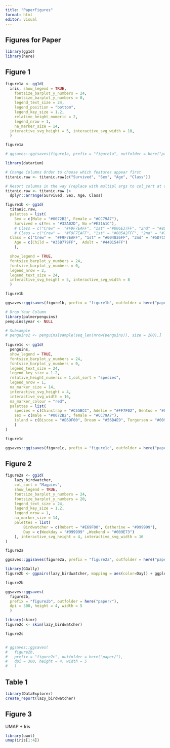 ```yaml
---
title: "PaperFigures"
format: html
editor: visual
---
```


## Figures for Paper

```r
library(gg1d)
library(here)
```

## Figure 1

```r
figure1a <- gg1d(
  iris, show_legend = TRUE, 
    fontsize_barplot_y_numbers = 24,
    fontsize_barplot_y_numbers = 0, 
    legend_text_size = 24,  
    legend_position = "bottom",
    legend_key_size = 1.2, 
    relative_height_numeric = 2,
    legend_nrow = 1,
    na_marker_size = 14,
  interactive_svg_height = 5, interactive_svg_width = 10,
  )

figure1a

# ggsaves::ggisaves(figure1a, prefix = "figure1a", outfolder = here("paper/"), dpi = 300, title = "Iris")
```

```r
library(datarium)

# Change Columns Order to choose which features appear first
titanic.raw <- titanic.raw[c("Survived", "Sex", "Age", "Class")]

# Resort columns in the way (replace with multipl args to col_sort at one point
titanic.raw <- titanic.raw |>
  dplyr::arrange(Survived, Sex, Age, Class)

figure1b <- gg1d(
  titanic.raw,
  palettes = list(
    Sex = c(Male = "#0072B2", Female = "#CC79A7"),
    Survived = c(Yes = "#32A02D", No ="#E31A1C"),
    # Class = c("Crew" =  "#F9F7EAFF", "1st" ="#006E37FF", "2nd" = "#8DB580FF", "3rd" =  "#D9E5BDFF"),
    # Class = c("Crew" =  "#F9F7EAFF", "1st" = "#005A2FFF", "2nd" = "#719A63FF", "3rd" = "#C0D6A8FF"),
  Class = c("Crew" =  "#F9F7EAFF", "1st" = "#004826FF", "2nd" = "#5D7C50FF", "3rd" = "#A8BE93FF"),
    Age = c(Child = "#35B779FF",  Adult = "#440154FF")
    ), 

  show_legend = TRUE,
  fontsize_barplot_y_numbers = 24,
  fontsize_barplot_y_numbers = 0, 
  legend_nrow = 2,
  legend_text_size = 24,
  interactive_svg_height = 5, interactive_svg_width = 8
  )

figure1b

ggsaves::ggisaves(figure1b, prefix = "figure1b", outfolder = here("paper/"), dpi = 300, title = "Titanic")
```

```r
# Drop Year Column
library(palmerpenguins)
penguins$year <- NULL

# Subsample
# penguins2 <- penguins[sample(seq_len(nrow(penguins)), size = 200),]
  
figure1c <- gg1d(
  penguins, 
  show_legend = TRUE, 
  fontsize_barplot_y_numbers = 24,
  fontsize_barplot_y_numbers = 0, 
  legend_text_size = 24,  
  legend_key_size = 1.2, 
  relative_height_numeric = 1,col_sort = "species",
  legend_nrow = 1,
  na_marker_size = 14,
  interactive_svg_height = 4, 
  interactive_svg_width = 16,
  na_marker_colour = "red",
  palettes = list(
    species = c(Chinstrap = "#C55BCC", Adelie = "#FF7F02", Gentoo = "#047476"),
    sex = c(male = "#0072B2", female = "#CC79A7"),
    island = c(Biscoe = "#E69F00", Dream = "#56B4E9", Torgersen = "#009E73")
    )
)

figure1c

ggsaves::ggisaves(figure1c, prefix = "figure1c", outfolder = here("paper/"), dpi = 300, title = "PalmerPenguins")
```

## Figure 2

```r
figure2a <- gg1d(
    lazy_birdwatcher,
    col_sort = "Magpies", 
    show_legend = TRUE,
    fontsize_barplot_y_numbers = 24,
    fontsize_barplot_y_numbers = 20, 
    legend_text_size = 24, 
    legend_key_size = 1.2,
    legend_nrow = 1, 
    na_marker_size = 14,
    palettes = list(
        Birdwatcher = c(Robert = "#E69F00", Catherine = "#999999"),
        Day = c(Weekday = "#999999" ,Weekend = "#009E73")
    ), interactive_svg_height = 4, interactive_svg_width = 16
)

figure2a

ggsaves::ggisaves(figure2a, prefix = "figure2a", outfolder = here("paper/"), dpi = 300, title = "Lazy Birdwatcher")
```

```r
library(GGally)
figure2b <- ggpairs(lazy_birdwatcher, mapping = aes(color=Day)) + ggplot2::theme_bw() + scale_fill_manual(values = c(Weekday = "#999999" ,Weekend = "#009E73"))

figure2b

ggsaves::ggsaves(
  figure2b, 
  prefix = "figure2b", outfolder = here("paper/"), 
  dpi = 300, height = 4, width = 5
  )
```

```r
library(skimr)
figure2c <- skim(lazy_birdwatcher)

figure2c


# ggsaves::ggsaves(
#   figure2b, 
#   prefix = "figure2c", outfolder = here("paper/"), 
#   dpi = 300, height = 4, width = 5
#   )
```

## Table 1

```r
library(DataExplorer)
create_report(lazy_birdwatcher)
```

## Figure 3

UMAP + Iris

```r
library(uwot)
umap(iris[1:4])

```
